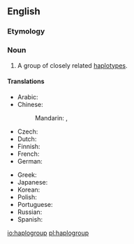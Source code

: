 ==English==
{{wikipedia}}

===Etymology===
{{prefix|haplo|group}}

===Noun===
{{en-noun}}

# {{context|genetics|lang=en}} A group of closely related [[haplotype]]s.

====Translations====
{{trans-top|group of haplotypes}}
* Arabic: {{t|ar|الهابلوجروب = الحمض الجيني الوراثي|sc=Arab}}
* Chinese:
*: Mandarin: {{t|cmn|單倍群|sc=Hani}}, {{t|cmn|单倍群|tr=dānbèiqún|sc=Hani}}
* Czech: {{t|cs|haploskupina}}
* Dutch: {{t|nl|haplogroep}}
* Finnish: {{t|fi|haploryhmä}}
* French: {{t|fr|haplogroupe|f}}
* German: {{t|de|Haplogruppe|f}}
{{trans-mid}}
* Greek: {{t-|el|απλοομάδα|f|tr=aploomada|sc=Grek}}
* Japanese: {{t|ja|ハプログループ|tr=hapurogurūpu|sc=Jpan}}
* Korean: {{t|ko|하플로그룹|tr=hapeullogeurup|sc=Kore}}
* Polish: {{t|pl|haplogrupa}}
* Portuguese: {{t|pt|haplogrupo}}
* Russian: {{t|ru|гаплогруппа|f|tr=gaplogrúppa|sc=Cyrl}}
* Spanish: {{t|es|haplogrupo|m}}
{{trans-bottom}}

[[io:haplogroup]]
[[pl:haplogroup]]